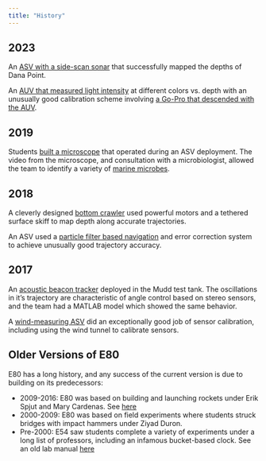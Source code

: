 ```yaml
---
title: "History"
---
```


## 2023

An [ASV with a side-scan sonar](img/IMG_0073.JPG) that successfully mapped the depths of Dana Point.

An [AUV that measured light intensity](https://drive.google.com/file/d/1EBH-23sqoNi2aSR8oisyuDFHgmclQUPq/view?usp=sharing) at different colors vs. depth with an unusually good calibration scheme involving [a Go-Pro that descended with the AUV](https://drive.google.com/file/d/1mi6jaRq8IQ_dZmOhy1kvfyUiDuMfUEqh/view?usp=sharing).

## 2019

Students [built a microscope](img/microscope_camera.png) that operated during an ASV deployment.  The video from the microscope, and consultation with a microbiologist, allowed the team to identify a variety of [marine microbes](img/microscope_microbes.png).

## 2018

A cleverly designed [bottom crawler](https://drive.google.com/file/d/1s1zsGPTx-QZpVYCwWR4Md5jM4KVQRcAZ/view) used powerful motors and a tethered surface skiff to map depth along accurate trajectories.  

An ASV used a [particle filter based navigation](https://drive.google.com/file/d/1hbRGmwnh3ZMJ5kYYFFD54oPrNAFauuVd/view) and error correction system to achieve unusually good trajectory accuracy.

## 2017

An [acoustic beacon tracker](https://drive.google.com/file/d/1nXRh81PjcI-u6L069lIfVtWcA4mYu-3c/view) deployed in the Mudd test tank.  The oscillations in it's trajectory are characteristic of angle control based on stereo sensors, and the team had a MATLAB model which showed the same behavior.

A [wind-measuring ASV](https://drive.google.com/file/d/1RJtr_GxRZIaCJ95jLnJmj6HU9P30WT7T/view) did an exceptionally good job of sensor calibration, including using the wind tunnel to calibrate sensors.

## Older Versions of E80

E80 has a long history, and any success of the current version is due to building on its predecessors: 

* 2009-2016: E80 was based on building and launching rockets under Erik Spjut and Mary Cardenas.  See [here](https://pages.hmc.edu/spjut/RocketE80/index.html)
* 2000-2009: E80 was based on field experiments where students struck bridges with impact hammers under Ziyad Duron.
* Pre-2000: E54 saw students complete a variety of experiments under a long list of professors, including an infamous bucket-based clock.  See an old lab manual [here](./assets/E54_Course%20Notes_1992.pdf)
